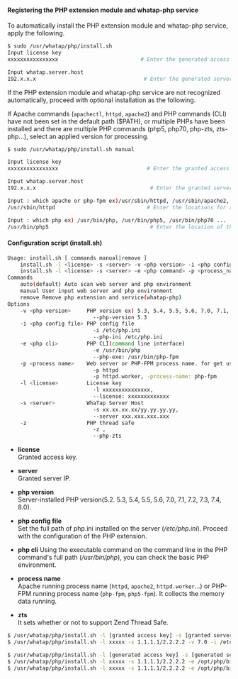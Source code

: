 
#### Registering the PHP extension module and whatap-php service

To automatically install the PHP extension module and whatap-php service, apply the following.

```bash title=SH
$ sudo /usr/whatap/php/install.sh
Input license key
xxxxxxxxxxxxxxxx                          # Enter the generated access key

Input whatap.server.host
192.x.x.x                                  # Enter the generated server IP
```

If the PHP extension module and whatap-php service are not recognized automatically, proceed with optional installation as the following.

If Apache commands (`apachectl`, `httpd`, `apache2`) and PHP commands (CLI) have not been set in the default path ($PATH), or multiple PHPs have been installed and there are multiple PHP commands (php5, php70, php-zts, zts-php…), select an applied version for processing.

```bash title=SH
$ sudo /usr/whatap/php/install.sh manual

Input license key
xxxxxxxxxxxxxxxx                            # Enter the granted access key

Input whatap.server.host
192.x.x.x                                    # Enter the granted server IP

Input : which apache or php-fpm ex)/usr/sbin/httpd, /usr/sbin/apache2, /usr/sbin/php-fpm ...
/usr/sbin/httpd                             # Enter the locations for apache and php-fpm commands

Input : which php ex) /usr/bin/php, /usr/bin/php5, /usr/bin/php70 ...
/usr/bin/php5                                # Enter the location of the php command
```

#### Configuration script (install.sh)

```bash title=SH
Usage: install.sh [ commands manual|remove ]
    install.sh -l <license> -s <server> -v <php version> -i <php config file> -p <process_name> [-z ]
    install.sh -l <license> -s <server> -e <php command> -p <process_name> [-z ]
Commands
    auto(default) Auto scan web server and php environment
    manual User input web server and php environment
    remove Remove php extension and service(whatap-php)
Options
    -v <php version>     PHP version ex) 5.3, 5.4, 5.5, 5.6, 7.0, 7.1, 7.2, 7.3, 7.4, 8.0                        -v 5.3
                           --php-version 5.3
    -i <php config file> PHP config file
                           -i /etc/php.ini
                           --php-ini /etc/php.ini
    -e <php cli>         PHP CLI(command line interface)
                           -e /usr/bin/php
                           --php-exe: /usr/bin/php-fpm
    -p <process name>    Web server or PHP-FPM process name. for get used memory
                           -p httpd
                           -p httpd.worker, -process-name: php-fpm
    -l <license>         License key
                           -l xxxxxxxxxxxxxxx,
                           --license: xxxxxxxxxxxxx
    -s <server>          WhaTap Server Host
                           -s xx.xx.xx.xx/yy.yy.yy.yy,
                           --server xxx.xxx.xxx.xxx
    -z                   PHP thread safe
                           -z ,
                           --php-zts
```

-   **license**\
      Granted access key.

-   **server**\
      Granted server IP.

-   **php version**\
      Server-installed PHP version(5.2. 5.3, 5.4, 5.5, 5.6, 7.0, 7.1, 7.2, 7.3, 7.4, 8.0).

-   **php config file**\
      Set the full path of php.ini installed on the server (_/etc/php.ini_). Proceed with the configuration of the PHP extension.

-   **php cli** 
      Using the executable command on the command line in the PHP command's full path (_/usr/bin/php_), you can check the basic PHP environment.

-   **process name**\
      Apache running process name (`httpd`, `apache2`, `httpd.worker`…) or PHP-FPM running process name (`php-fpm`, `php5-fpm`). It collects the memory data running.

-   **zts**\
      It sets whether or not to support Zend Thread Safe. 

<Tabs>
<TabItem value="phpvs" label="PHP 버전 지정 설치" default>

```bash title=SH
$ /usr/whatap/php/install.sh -l [granted access key] -s [granted server IP] -v [PHP version x.x] -i [full path of php.ini] -p [process name]
$ /usr/whatap/php/install.sh -l xxxxx -s 1.1.1.1/2.2.2.2 -v 7.0 -i /etc/php.ini -p httpd [-z]
```

</TabItem>
<TabItem value="phcli" label="PHP Cli 명령어 지정 설치">

```bash title=SH
$ /usr/whatap/php/install.sh -l [generated access key] -s [generated server IP] -e [PHP Cli] -p [process name]
$ /usr/whatap/php/install.sh -l xxxxx -s 1.1.1.1/2.2.2.2 -e /opt/php/bin/php -p apache2
$ /usr/whatap/php/install.sh -l xxxxx -s 1.1.1.1/2.2.2.2 -e /opt/php/bin/php-fpm -p php-fpm
```

</TabItem>
</Tabs>
